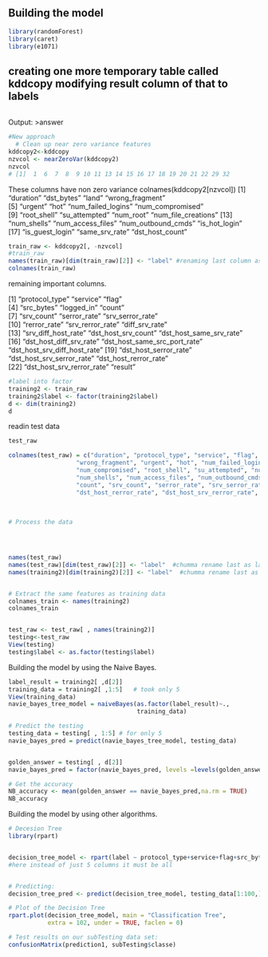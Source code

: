 

## Building the model

```r
library(randomForest)
library(caret)
library(e1071)


```
## creating one more temporary table called kddcopy modifying result column of that to labels

```r


```
 Output:
>answer
        



```r
#New approach 
  # Clean up near zero variance features
kddcopy2<-kddcopy
nzvcol <- nearZeroVar(kddcopy2)
nzvcol
# [1]  1  6  7  8  9 10 11 13 14 15 16 17 18 19 20 21 22 29 32

```
These columns have non zero variance
colnames(kddcopy2[nzvcol])
 [1] "duration"           "dst_bytes"          "land"               "wrong_fragment"    
 [5] "urgent"             "hot"                "num_failed_logins"  "num_compromised"   
 [9] "root_shell"         "su_attempted"       "num_root"           "num_file_creations"
[13] "num_shells"         "num_access_files"   "num_outbound_cmds"  "is_hot_login"      
[17] "is_guest_login"     "same_srv_rate"      "dst_host_count" 



```r
train_raw <- kddcopy2[, -nzvcol]
#train_raw
names(train_raw)[dim(train_raw)[2]] <- "label" #renaming last column as label
colnames(train_raw)

```
remaining important columns.


 [1] "protocol_type"               "service"                     "flag"                       
 [4] "src_bytes"                   "logged_in"                   "count"                      
 [7] "srv_count"                   "serror_rate"                 "srv_serror_rate"            
[10] "rerror_rate"                 "srv_rerror_rate"             "diff_srv_rate"              
[13] "srv_diff_host_rate"          "dst_host_srv_count"          "dst_host_same_srv_rate"     
[16] "dst_host_diff_srv_rate"      "dst_host_same_src_port_rate" "dst_host_srv_diff_host_rate"
[19] "dst_host_serror_rate"        "dst_host_srv_serror_rate"    "dst_host_rerror_rate"       
[22] "dst_host_srv_rerror_rate"    "result" 

```r
#label into factor
training2 <- train_raw
training2$label <- factor(training2$label)
d <- dim(training2)
d

```



readin test data

```r
test_raw

colnames(test_raw) = c("duration", "protocol_type", "service", "flag", "src_bytes", "dst_bytes", "land", 
                   "wrong_fragment", "urgent", "hot", "num_failed_logins", "logged_in", 
                   "num_compromised", "root_shell", "su_attempted", "num_root", "num_file_creations", 
                   "num_shells", "num_access_files", "num_outbound_cmds", "is_hot_login","is_guest_login", 
                   "count", "srv_count", "serror_rate", "srv_serror_rate", "rerror_rate","srv_rerror_rate", "same_srv_rate", "diff_srv_rate",                         "srv_diff_host_rate", "dst_host_count","dst_host_srv_count","dst_host_same_srv_rate", "dst_host_diff_srv_rate",                                    "dst_host_same_src_port_rate", "dst_host_srv_diff_host_rate", "dst_host_serror_rate","dst_host_srv_serror_rate", 
                   "dst_host_rerror_rate", "dst_host_srv_rerror_rate", "result")
                   
                   
  
# Process the data




names(test_raw) 
names(test_raw)[dim(test_raw)[2]] <- "label"  #chumma rename last as label
names(training2)[dim(training2)[2]] <- "label"  #chumma rename last as label


# Extract the same features as training data
colnames_train <- names(training2)
colnames_train


test_raw <- test_raw[ , names(training2)]
testing<-test_raw
View(testing)
testing$label <- as.factor(testing$label)

```



Building the model by using the Naive Bayes.


```r
label_result = training2[ ,d[2]]
training_data = training2[ ,1:5]   # took only 5
View(training_data)
navie_bayes_tree_model = naiveBayes(as.factor(label_result)~.,
                                    training_data)

# Predict the testing
testing_data = testing[ , 1:5] # for only 5 
navie_bayes_pred = predict(navie_bayes_tree_model, testing_data)


golden_answer = testing[ , d[2]]
navie_bayes_pred = factor(navie_bayes_pred, levels =levels(golden_answer))

# Get the accuracy
NB_accuracy <- mean(golden_answer == navie_bayes_pred,na.rm = TRUE)
NB_accuracy
```


Building the model by using other algorithms.

```r
# Decesion Tree
library(rpart)


decision_tree_model <- rpart(label ~ protocol_type+service+flag+src_bytes+logged_in, data = training2[1:100,], method = "class")
#here instead of just 5 columns it must be all


# Predicting:
decision_tree_pred <- predict(decision_tree_model, testing_data[1:100,], type = "class")

# Plot of the Decision Tree
rpart.plot(decision_tree_model, main = "Classification Tree", 
           extra = 102, under = TRUE, faclen = 0)

# Test results on our subTesting data set:
confusionMatrix(prediction1, subTesting$classe)
```

